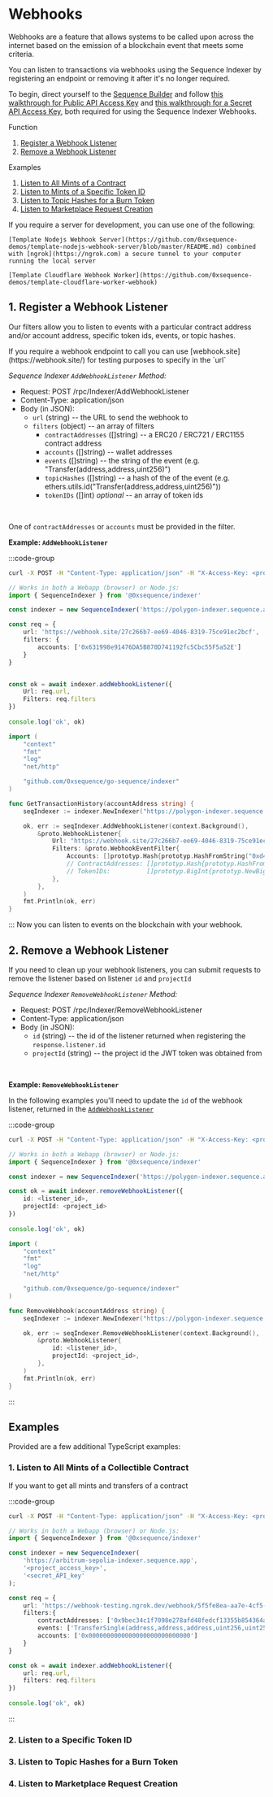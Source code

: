 
# Webhooks

Webhooks are a feature that allows systems to be called upon across the internet based on the emission of a blockchain event that meets some criteria. 

You can listen to transactions via webhooks using the Sequence Indexer by registering an endpoint or removing it after it's no longer required.

To begin, direct yourself to the [Sequence Builder](https://sequence.build) and follow [this walkthrough for Public API Access Key](/solutions/builder/getting-started#3-optional-for-development-claim-an-api-access-key) and [this walkthrough for a Secret API Access Key](/solutions/builder/getting-started#4-optional-for-development-create-a-service-account), both required for using the Sequence Indexer Webhooks. 

Function
1. [Register a Webhook Listener](/api/indexer/examples/webhook-listener#1-register-a-webhook-listener)
2. [Remove a Webhook Listener](/api/indexer/examples/webhook-listener#2-remove-a-webhook-listener)

Examples
1. [Listen to All Mints of a Contract](/api/indexer/examples/webhook-listener#1-listen-to-all-mints-of-a-contract)
2. [Listen to Mints of a Specific Token ID](/api/indexer/examples/webhook-listener#2-listen-to-a-specific-token-id)
3. [Listen to Topic Hashes for a Burn Token](/api/indexer/examples/webhook-listener#3-listen-to-topic-hashes-for-burn)
4. [Listen to Marketplace Request Creation](/api/indexer/examples/webhook-listener#4-listen-to-marketplace-request-creation)

<Callout type="info">
	If you require a server for development, you can use one of the following:

	[Template Nodejs Webhook Server](https://github.com/0xsequence-demos/template-nodejs-webhook-server/blob/master/README.md) combined with [ngrok](https://ngrok.com) a secure tunnel to your computer running the local server

	[Template Cloudflare Webhook Worker](https://github.com/0xsequence-demos/template-cloudflare-worker-webhook)
</Callout>

## 1. Register a Webhook Listener

Our filters allow you to listen to events with a particular contract address and/or account address, specific token ids, events, or topic hashes.

<Callout type="info">
	If you require a webhook endpoint to call you can use [webhook.site](https://webhook.site/) for testing purposes to specify in the `url`
</Callout>

*Sequence Indexer `AddWebhookListener` Method:*

* Request: POST /rpc/Indexer/AddWebhookListener
* Content-Type: application/json
* Body (in JSON):
    * `url` (string) -- the URL to send the webhook to
    * `filters` (object) -- an array of filters
        * `contractAddresses` ([]string) -- a ERC20 / ERC721 / ERC1155 contract address
        * `accounts` ([]string) -- wallet addresses
        * `events` ([]string) -- the string of the event (e.g. "Transfer(address,address,uint256)")
        * `topicHashes` ([]string) -- a hash of the of the event (e.g. ethers.utils.id("Transfer(address,address,uint256)"))
        * `tokenIDs` ([]int) *optional* -- an array of token ids

<br />

One of `contractAddresses` or `accounts` must be provided in the filter.

**Example: `AddWebhookListener`**

:::code-group

```bash [cURL]
curl -X POST -H "Content-Type: application/json" -H "X-Access-Key: <project_access_key>" -H "Authorization: BEARER <secret_API_key>", "filters": {"contractAddresses":["0x631998e91476DA5B870D741192fc5Cbc55F5a52E"]}}'
```

```typescript [TypeScript]
// Works in both a Webapp (browser) or Node.js:
import { SequenceIndexer } from '@0xsequence/indexer'

const indexer = new SequenceIndexer('https://polygon-indexer.sequence.app', '<project_access_key>', '<secret_API_key>')

const req = {
    url: 'https://webhook.site/27c266b7-ee69-4046-8319-75ce91ec2bcf',
    filters: {
		accounts: ['0x631998e91476DA5B870D741192fc5Cbc55F5a52E']
	}
}


const ok = await indexer.addWebhookListener({
	Url: req.url,
    Filters: req.filters
})
	
console.log('ok', ok)
```

```go [Go]
import (
	"context"
	"fmt"
	"log"
	"net/http"

	"github.com/0xsequence/go-sequence/indexer"
)

func GetTransactionHistory(accountAddress string) {
	seqIndexer := indexer.NewIndexer("https://polygon-indexer.sequence.app", '<project_access_key>', '<secret_API_key>')

	ok, err := seqIndexer.AddWebhookListener(context.Background(),
		&proto.WebhookListener{
			Url: "https://webhook.site/27c266b7-ee69-4046-8319-75ce91ec2bcf",
			Filters: &proto.WebhookEventFilter{
				Accounts: []prototyp.Hash{prototyp.HashFromString("0xd4Bbf5d234CC95441A8Af0a317D8874eE425e74d")},
                // ContractAddresses: []prototyp.Hash{prototyp.HashFromString("0xC852bf35CB7B54a33844B181e6fD163387D85868")},
				// TokenIDs:          []prototyp.BigInt{prototyp.NewBigInt(1)},
			},
		},
	)
	fmt.Println(ok, err)
}
```
:::
Now you can listen to events on the blockchain with your webhook.

## 2. Remove a Webhook Listener
If you need to clean up your webhook listeners, you can submit requests to remove the listener based on listener `id` and `projectId` 

*Sequence Indexer `RemoveWebhookListener` Method:*

* Request: POST /rpc/Indexer/RemoveWebhookListener
* Content-Type: application/json
* Body (in JSON):
    * `id` (string) -- the id of the listener returned when registering the `response.listener.id`
    * `projectId` (string) -- the project id the JWT token was obtained from

<br />

**Example: `RemoveWebhookListener`**

In the following examples you'll need to update the `id` of the webhook listener, returned in the [`AddWebhookListener`](/api/indexer/examples/webhook-listener#1-register-a-webhook-listener)

:::code-group

```bash [cURL]
curl -X POST -H "Content-Type: application/json" -H "X-Access-Key: <project_access_key>" -H "Authorization: BEARER <secret_API_key>" https://polygon-indexer.sequence.app/rpc/Indexer/RemoveWebhookListener -d '{ "id": <listener_id>, "projectId": 25906}'
```

```typescript [TypeScript]
// Works in both a Webapp (browser) or Node.js:
import { SequenceIndexer } from '@0xsequence/indexer'

const indexer = new SequenceIndexer('https://polygon-indexer.sequence.app', '<project_access_key>', '<secret_API_key>')

const ok = await indexer.removeWebhookListener({
	id: <listener_id>,
    projectId: <project_id>
})
	
console.log('ok', ok)
```

```go [Go]
import (
	"context"
	"fmt"
	"log"
	"net/http"

	"github.com/0xsequence/go-sequence/indexer"
)

func RemoveWebhook(accountAddress string) {
	seqIndexer := indexer.NewIndexer("https://polygon-indexer.sequence.app", '<project_access_key>', <secret_API_key>)

	ok, err := seqIndexer.RemoveWebhookListener(context.Background(),
		&proto.WebhookListener{
			id: <listener_id>,
			projectId: <project_id>,
		},
	)
	fmt.Println(ok, err)
}
```
:::

## Examples

Provided are a few additional TypeScript examples:

### 1. Listen to All Mints of a Collectible Contract

If you want to get all mints and transfers of a contract

:::code-group

```bash [cURL]
curl -X POST -H "Content-Type: application/json" -H "X-Access-Key: <project_access_key>" -H "Authorization: BEARER <secret_API_key>" https://polygon-indexer.sequence.app/rpc/Indexer/RemoveWebhookListener -d '{ "id": <listener_id>, "projectId": <project_id> }'
```

```typescript [TypeScript]
// Works in both a Webapp (browser) or Node.js:
import { SequenceIndexer } from '@0xsequence/indexer'

const indexer = new SequenceIndexer(
    'https://arbitrum-sepolia-indexer.sequence.app', 
    '<project_access_key>',
    '<secret_API_key'
);

const req = {
	url: 'https://webhook-testing.ngrok.dev/webhook/5f5fe8ea-aa7e-4cf5-9d70-8f46c39a6117',
	filters:{   
		contractAddresses: ['0x9bec34c1f7098e278afd48fedcf13355b854364a'],
		events: ['TransferSingle(address,address,address,uint256,uint256)'],
		accounts: ['0x0000000000000000000000000000']
	}
}

const ok = await indexer.addWebhookListener({
	url: req.url,
    filters: req.filters
})
	
console.log('ok', ok)
```
:::

### 2. Listen to a Specific Token ID

### 3. Listen to Topic Hashes for a Burn Token

### 4. Listen to Marketplace Request Creation